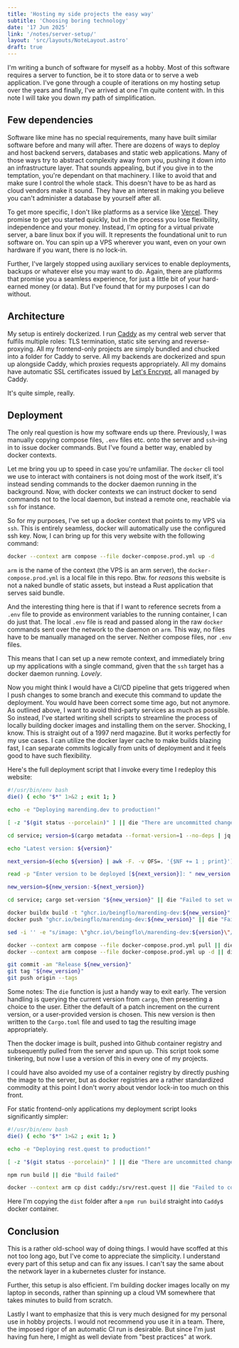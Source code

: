 ```yaml
---
title: 'Hosting my side projects the easy way'
subtitle: 'Choosing boring technology'
date: '17 Jun 2025'
link: '/notes/server-setup/'
layout: 'src/layouts/NoteLayout.astro'
draft: true
---
```


I'm writing a bunch of software for myself as a hobby. Most of this software requires
a server to function, be it to store data or to serve a web application.
I've gone through a couple of iterations on my hosting setup over the years and finally,
I've arrived at one I'm quite content with. In this note I will take you down my path of 
simplification.

## Few dependencies

Software like mine has no special requirements, many have built similar software before and many
will after. There are dozens of ways to deploy and host backend servers, databases and static web
applications. Many of those ways try to abstract complexity away from you, pushing it down into
an infrastructure layer. That sounds appealing, but if you give in to the temptation, you're dependant
on that machinery. I like to avoid that and make sure I control the whole stack. This doesn't have to 
be as hard as cloud vendors make it sound. They have an interest in making you believe you can't
administer a database by yourself after all.

To get more specific, I don't like platforms as a service like [Vercel](https://vercel.com/). They
promise to get you started quickly, but in the process you lose flexibility, independence and your
money. Instead, I'm opting for a virtual private server, a bare linux box if you will. It represents
the foundational unit to run software on. You can spin up a VPS wherever you want, even on your
own hardware if you want, there is no lock-in.

Further, I've largely stopped using auxiliary services to enable deployments, backups or whatever else
you may want to do. Again, there are platforms that promise you a seamless experience, for just a
little bit of your hard-earned money (or data). But I've found that for my purposes I can do without.

## Architecture

My setup is entirely dockerized. I run [Caddy](https://caddyserver.com/) as my central web server that
fulfils multiple roles: TLS termination, static site serving and reverse-proxying. All my frontend-only
projects are simply bundled and chucked into a folder for Caddy to serve. All my backends are dockerized
and spun up alongside Caddy, which proxies requests appropriately. All my domains have automatic
SSL certificates issued by [Let's Encrypt](https://letsencrypt.org/), all managed by Caddy.

It's quite simple, really.

## Deployment

The only real question is how my software ends up there. Previously, I was manually copying compose files,
`.env` files etc. onto the server and `ssh`-ing in to issue docker commands. But I've found a better way,
enabled by docker contexts. 

Let me bring you up to speed in case you're unfamiliar. The `docker` cli tool we use to interact with
containers is not doing most of the work itself, it's instead sending commands to the docker daemon
running in the background. Now, with docker contexts we can instruct docker to send commands not to
the local daemon, but instead a remote one, reachable via `ssh` for instance.

So for my purposes, I've set up a docker context that points to my VPS via `ssh`. This is entirely seamless,
docker will automatically use the configured ssh key.
Now, I can bring up for this very website with the following command:

```bash
docker --context arm compose --file docker-compose.prod.yml up -d 
```

`arm` is the name of the context (the VPS is an arm server), the `docker-compose.prod.yml` is a local file
in this repo. Btw. for _reasons_ this website is not a naked bundle of static assets, but instead
a Rust application that serves said bundle.

And the interesting thing here is that if I want to reference secrets from a `.env` file to provide
as environment variables to the running container, I can do just that. The local `.env` file is read
and passed along in the raw `docker` commands sent over the network to the daemon on `arm`. This way,
no files have to be manually managed on the server. Neither compose files, nor `.env` files.

This means that I can set up a new remote context, and immediately bring up my applications with a 
single command, given that the `ssh` target has a docker daemon running. _Lovely_.

Now you might think I would have a CI/CD pipeline that gets triggered when I push changes to some branch
and execute this command to update the deployment. You would have been correct some time ago, but
not anymore. As outlined above, I want to avoid third-party services as much as possible. 
So instead, I've started writing shell scripts to streamline the process of locally building docker
images and installing them on the server. Shocking, I know. This is straight out of a 1997 nerd magazine.
But it works perfectly for my use cases. I can utilize the docker layer cache to make builds blazing
fast, I can separate commits logically from units of deployment and it feels good to have such
flexibility.

Here's the full deployment script that I invoke every time I redeploy this website:

```bash
#!/usr/bin/env bash
die() { echo "$*" 1>&2 ; exit 1; }

echo -e "Deploying marending.dev to production!"

[ -z "$(git status --porcelain)" ] || die "There are uncommitted changes"

cd service; version=$(cargo metadata --format-version=1 --no-deps | jq '.packages[0].version' | tr -d '"'); cd ..

echo "Latest version: ${version}"

next_version=$(echo ${version} | awk -F. -v OFS=. '{$NF += 1 ; print}')

read -p "Enter version to be deployed [${next_version}]: " new_version 

new_version=${new_version:-${next_version}}

cd service; cargo set-version "${new_version}" || die "Failed to set version in Cargo.toml"; cd ..

docker buildx build -t "ghcr.io/beingflo/marending-dev:${new_version}" . || die "Failed to build docker image"
docker push "ghcr.io/beingflo/marending-dev:${new_version}" || die "Failed to push docker image"

sed -i '' -e "s/image: \"ghcr.io\/beingflo\/marending-dev:${version}\"/image: \"ghcr.io\/beingflo\/marending-dev:${new_version}\"/" ./docker-compose.prod.yml || die "Failed to write new version to docker compose file"

docker --context arm compose --file docker-compose.prod.yml pull || die "Failed to pull new image"
docker --context arm compose --file docker-compose.prod.yml up -d || die "Failed to bring compose up"

git commit -am "Release ${new_version}"
git tag "${new_version}"
git push origin --tags
```

Some notes: The `die` function is just a handy way to exit early. The version handling is querying
the current version from `cargo`, then presenting a choice to the user. Either the default of a patch
increment on the current version, or a user-provided version is chosen. This new version is then written
to the `Cargo.toml` file and used to tag the resulting image appropriately.

Then the docker image is built, pushed into Github container registry and subsequently pulled from the
server and spun up. This script took some tinkering, but now I use a version of this in every one of
my projects.

I could have also avoided my use of a container registry by directly pushing the image to the server,
but as docker registries are a rather standardized commodity at this point I don't worry about vendor
lock-in too much on this front.

For static frontend-only applications my deployment script looks significantly simpler:

```bash
#!/usr/bin/env bash
die() { echo "$*" 1>&2 ; exit 1; }

echo -e "Deploying rest.quest to production!"

[ -z "$(git status --porcelain)" ] || die "There are uncommitted changes"

npm run build || die "Build failed"

docker --context arm cp dist caddy:/srv/rest.quest || die "Failed to copy files to container"
```

Here I'm copying the `dist` folder after a `npm run build` straight into `Caddy`s docker container.

## Conclusion

This is a rather old-school way of doing things. I would have scoffed at this not too long ago, but 
I've come to appreciate the simplicity. I understand every part of this setup and can fix any issues.
I can't say the same about the network layer in a kubernetes cluster for instance.

Further, this setup is also efficient. I'm building docker images locally on my laptop in seconds,
rather than spinning up a cloud VM somewhere that takes minutes to build from scratch.

Lastly I want to emphasize that this is very much designed for my personal use in hobby projects. I
would not recommend you use it in a team. There, the imposed rigor of an automatic CI run is
desirable. But since I'm just having fun here, I might as well deviate from "best practices" at work.